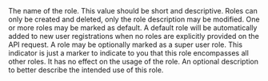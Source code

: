 
<APIBlock>
  <APIField name="Name" required>
    The name of the role. This value should be short and descriptive. Roles can only be created and deleted, only the role description may be modified.
  </APIField>
  <APIField name="Default" optional>
    One or more roles may be marked as default. A default role will be automatically added to new user registrations when no roles are explicitly provided on the API request.
  </APIField>
  <APIField name="Super Role" optional>
    A role may be optionally marked as a super user role. This indicator is just a marker to indicate to you that this role encompasses all other roles. It has no effect on the usage of the role.
  </APIField>
  <APIField name="Description" optional>
    An optional description to better describe the intended use of this role.
  </APIField>
</APIBlock>

